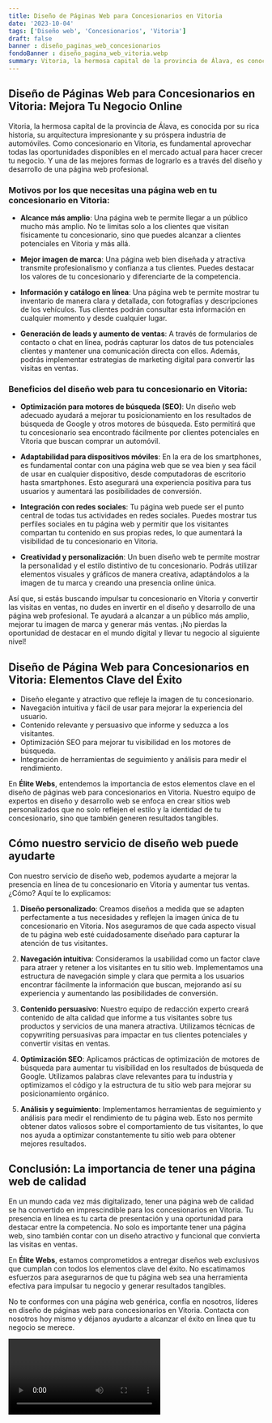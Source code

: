 ```yaml
---
title: Diseño de Páginas Web para Concesionarios en Vitoria
date: '2023-10-04'
tags: ['Diseño web', 'Concesionarios', 'Vitoria']
draft: false
banner : diseño_paginas_web_concesionarios
fondoBanner : diseño_pagina_web_vitoria.webp
summary: Vitoria, la hermosa capital de la provincia de Álava, es conocida por su rica historia, su arquitectura impresionante y su próspera industria de automóviles. Como concesionario en Vitoria, es fundamental aprovechar todas las oportunidades disponibles en el mercado actual para hacer crecer tu negocio. Y una de las mejores formas de lograrlo es a través del diseño y desarrollo de una página web profesional.
---
```


## Diseño de Páginas Web para Concesionarios en Vitoria: Mejora Tu Negocio Online

Vitoria, la hermosa capital de la provincia de Álava, es conocida por su rica historia, su arquitectura impresionante y su próspera industria de automóviles. Como concesionario en Vitoria, es fundamental aprovechar todas las oportunidades disponibles en el mercado actual para hacer crecer tu negocio. Y una de las mejores formas de lograrlo es a través del diseño y desarrollo de una página web profesional.

### Motivos por los que necesitas una página web en tu concesionario en Vitoria:

- **Alcance más amplio**: Una página web te permite llegar a un público mucho más amplio. No te limitas solo a los clientes que visitan físicamente tu concesionario, sino que puedes alcanzar a clientes potenciales en Vitoria y más allá.

- **Mejor imagen de marca**: Una página web bien diseñada y atractiva transmite profesionalismo y confianza a tus clientes. Puedes destacar los valores de tu concesionario y diferenciarte de la competencia.

- **Información y catálogo en línea**: Una página web te permite mostrar tu inventario de manera clara y detallada, con fotografías y descripciones de los vehículos. Tus clientes podrán consultar esta información en cualquier momento y desde cualquier lugar.

- **Generación de leads y aumento de ventas**: A través de formularios de contacto o chat en línea, podrás capturar los datos de tus potenciales clientes y mantener una comunicación directa con ellos. Además, podrás implementar estrategias de marketing digital para convertir las visitas en ventas.

### Beneficios del diseño web para tu concesionario en Vitoria:

- **Optimización para motores de búsqueda (SEO)**: Un diseño web adecuado ayudará a mejorar tu posicionamiento en los resultados de búsqueda de Google y otros motores de búsqueda. Esto permitirá que tu concesionario sea encontrado fácilmente por clientes potenciales en Vitoria que buscan comprar un automóvil.

- **Adaptabilidad para dispositivos móviles**: En la era de los smartphones, es fundamental contar con una página web que se vea bien y sea fácil de usar en cualquier dispositivo, desde computadoras de escritorio hasta smartphones. Esto asegurará una experiencia positiva para tus usuarios y aumentará las posibilidades de conversión.

- **Integración con redes sociales**: Tu página web puede ser el punto central de todas tus actividades en redes sociales. Puedes mostrar tus perfiles sociales en tu página web y permitir que los visitantes compartan tu contenido en sus propias redes, lo que aumentará la visibilidad de tu concesionario en Vitoria.

- **Creatividad y personalización**: Un buen diseño web te permite mostrar la personalidad y el estilo distintivo de tu concesionario. Podrás utilizar elementos visuales y gráficos de manera creativa, adaptándolos a la imagen de tu marca y creando una presencia online única.

Así que, si estás buscando impulsar tu concesionario en Vitoria y convertir las visitas en ventas, no dudes en invertir en el diseño y desarrollo de una página web profesional. Te ayudará a alcanzar a un público más amplio, mejorar tu imagen de marca y generar más ventas. ¡No pierdas la oportunidad de destacar en el mundo digital y llevar tu negocio al siguiente nivel!

<GifSeo />

<Cta />

## Diseño de Página Web para Concesionarios en Vitoria: Elementos Clave del Éxito

- Diseño elegante y atractivo que refleje la imagen de tu concesionario.
- Navegación intuitiva y fácil de usar para mejorar la experiencia del usuario.
- Contenido relevante y persuasivo que informe y seduzca a los visitantes.
- Optimización SEO para mejorar tu visibilidad en los motores de búsqueda.
- Integración de herramientas de seguimiento y análisis para medir el rendimiento.

En **Élite Webs**, entendemos la importancia de estos elementos clave en el diseño de páginas web para concesionarios en Vitoria. Nuestro equipo de expertos en diseño y desarrollo web se enfoca en crear sitios web personalizados que no solo reflejen el estilo y la identidad de tu concesionario, sino que también generen resultados tangibles.

## Cómo nuestro servicio de diseño web puede ayudarte

Con nuestro servicio de diseño web, podemos ayudarte a mejorar la presencia en línea de tu concesionario en Vitoria y aumentar tus ventas. ¿Cómo? Aquí te lo explicamos:

1. **Diseño personalizado**: Creamos diseños a medida que se adapten perfectamente a tus necesidades y reflejen la imagen única de tu concesionario en Vitoria. Nos aseguramos de que cada aspecto visual de tu página web esté cuidadosamente diseñado para capturar la atención de tus visitantes.

2. **Navegación intuitiva**: Consideramos la usabilidad como un factor clave para atraer y retener a los visitantes en tu sitio web. Implementamos una estructura de navegación simple y clara que permita a los usuarios encontrar fácilmente la información que buscan, mejorando así su experiencia y aumentando las posibilidades de conversión.

3. **Contenido persuasivo**: Nuestro equipo de redacción experto creará contenido de alta calidad que informe a tus visitantes sobre tus productos y servicios de una manera atractiva. Utilizamos técnicas de copywriting persuasivas para impactar en tus clientes potenciales y convertir visitas en ventas.

4. **Optimización SEO**: Aplicamos prácticas de optimización de motores de búsqueda para aumentar tu visibilidad en los resultados de búsqueda de Google. Utilizamos palabras clave relevantes para tu industria y optimizamos el código y la estructura de tu sitio web para mejorar su posicionamiento orgánico.

5. **Análisis y seguimiento**: Implementamos herramientas de seguimiento y análisis para medir el rendimiento de tu página web. Esto nos permite obtener datos valiosos sobre el comportamiento de tus visitantes, lo que nos ayuda a optimizar constantemente tu sitio web para obtener mejores resultados.

## Conclusión: La importancia de tener una página web de calidad

En un mundo cada vez más digitalizado, tener una página web de calidad se ha convertido en imprescindible para los concesionarios en Vitoria. Tu presencia en línea es tu carta de presentación y una oportunidad para destacar entre la competencia. No solo es importante tener una página web, sino también contar con un diseño atractivo y funcional que convierta las visitas en ventas.

En **Élite Webs**, estamos comprometidos a entregar diseños web exclusivos que cumplan con todos los elementos clave del éxito. No escatimamos esfuerzos para asegurarnos de que tu página web sea una herramienta efectiva para impulsar tu negocio y generar resultados tangibles.

No te conformes con una página web genérica, confía en nosotros, líderes en diseño de páginas web para concesionarios en Vitoria. Contacta con nosotros hoy mismo y déjanos ayudarte a alcanzar el éxito en línea que tu negocio se merece.

<Video />

<CtaBot job='Concesionarios' city='Vitoria'/>

<Gmaps query='Vitoria+españa+maps' />